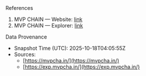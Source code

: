 <!-- markdownlint-disable MD041 -->

<Section>
  <AnimatedHeading as="h1">References</AnimatedHeading>

  1. MVP CHAIN — Website: [link](https://mvpcha.in/)
  2. MVP CHAIN — Explorer: [link](https://exp.mvpcha.in/)

  <AnimatedHeading as="h2" className="mt-6">Data Provenance</AnimatedHeading>
  
  - Snapshot Time (UTC): 2025-10-18T04:05:55Z
  - Sources:
    - [https://mvpcha.in/](https://mvpcha.in/)
    - [https://exp.mvpcha.in/](https://exp.mvpcha.in/)
</Section>
